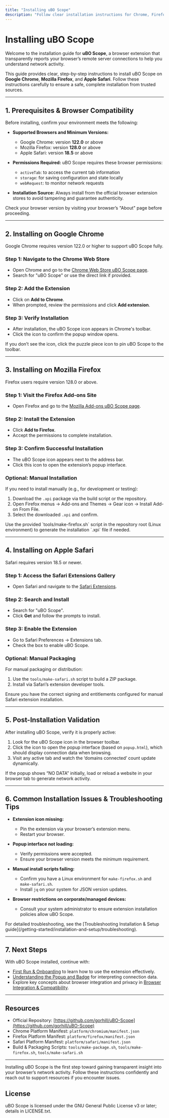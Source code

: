 ```yaml
---
title: "Installing uBO Scope"
description: "Follow clear installation instructions for Chrome, Firefox, and Safari, with direct links to official extension stores and relevant manual steps if necessary. Ensure a safe and complete installation from trusted sources."
---
```


# Installing uBO Scope

Welcome to the installation guide for **uBO Scope**, a browser extension that transparently reports your browser’s remote server connections to help you understand network activity.

This guide provides clear, step-by-step instructions to install uBO Scope on **Google Chrome**, **Mozilla Firefox**, and **Apple Safari**. Follow these instructions carefully to ensure a safe, complete installation from trusted sources.

---

## 1. Prerequisites & Browser Compatibility

Before installing, confirm your environment meets the following:

- **Supported Browsers and Minimum Versions:**
  - Google Chrome: version **122.0** or above
  - Mozilla Firefox: version **128.0** or above
  - Apple Safari: version **18.5** or above

- **Permissions Required:** uBO Scope requires these browser permissions:
  - `activeTab`: to access the current tab information
  - `storage`: for saving configuration and state locally
  - `webRequest`: to monitor network requests

- **Installation Source:** Always install from the official browser extension stores to avoid tampering and guarantee authenticity.

<Tip>
Check your browser version by visiting your browser’s "About" page before proceeding.
</Tip>

---

## 2. Installing on Google Chrome

Google Chrome requires version 122.0 or higher to support uBO Scope fully.

### Step 1: Navigate to the Chrome Web Store

- Open Chrome and go to the [Chrome Web Store uBO Scope page](https://chrome.google.com/webstore).
- Search for "uBO Scope" or use the direct link if provided.

### Step 2: Add the Extension

- Click on **Add to Chrome**.
- When prompted, review the permissions and click **Add extension**.

### Step 3: Verify Installation

- After installation, the uBO Scope icon appears in Chrome's toolbar.
- Click the icon to confirm the popup window opens.

<Tip>
If you don’t see the icon, click the puzzle piece icon to pin uBO Scope to the toolbar.
</Tip>

---

## 3. Installing on Mozilla Firefox

Firefox users require version 128.0 or above.

### Step 1: Visit the Firefox Add-ons Site

- Open Firefox and go to the [Mozilla Add-ons uBO Scope page](https://addons.mozilla.org).

### Step 2: Install the Extension

- Click **Add to Firefox**.
- Accept the permissions to complete installation.

### Step 3: Confirm Successful Installation

- The uBO Scope icon appears next to the address bar.
- Click this icon to open the extension’s popup interface.

### Optional: Manual Installation

If you need to install manually (e.g., for development or testing):

1. Download the `.xpi` package via the build script or the repository.
2. Open Firefox menus → Add-ons and Themes → Gear icon → Install Add-on From File.
3. Select the downloaded `.xpi` and confirm.

<Tip>
Use the provided `tools/make-firefox.sh` script in the repository root (Linux environment) to generate the installation `.xpi` file if needed.
</Tip>

---

## 4. Installing on Apple Safari

Safari requires version 18.5 or newer.

### Step 1: Access the Safari Extensions Gallery

- Open Safari and navigate to the [Safari Extensions](https://apps.apple.com).

### Step 2: Search and Install

- Search for "uBO Scope".
- Click **Get** and follow the prompts to install.

### Step 3: Enable the Extension

- Go to Safari Preferences → Extensions tab.
- Check the box to enable uBO Scope.

### Optional: Manual Packaging

For manual packaging or distribution:

1. Use the `tools/make-safari.sh` script to build a ZIP package.
2. Install via Safari’s extension developer tools.

<Tip>
Ensure you have the correct signing and entitlements configured for manual Safari extension installation.
</Tip>

---

## 5. Post-Installation Validation

After installing uBO Scope, verify it is properly active:

1. Look for the uBO Scope icon in the browser toolbar.
2. Click the icon to open the popup interface (based on `popup.html`), which should display connection data when browsing.
3. Visit any active tab and watch the ‘domains connected’ count update dynamically.

<Tip>
If the popup shows “NO DATA” initially, load or reload a website in your browser tab to generate network activity.
</Tip>

---

## 6. Common Installation Issues & Troubleshooting Tips

- **Extension icon missing:**
  - Pin the extension via your browser’s extension menu.
  - Restart your browser.

- **Popup interface not loading:**
  - Verify permissions were accepted.
  - Ensure your browser version meets the minimum requirement.

- **Manual install scripts failing:**
  - Confirm you have a Linux environment for `make-firefox.sh` and `make-safari.sh`.
  - Install `jq` on your system for JSON version updates.

- **Browser restrictions on corporate/managed devices:**
  - Consult your system administrator to ensure extension installation policies allow uBO Scope.
  
<Tip>
For detailed troubleshooting, see the [Troubleshooting Installation & Setup guide](/getting-started/installation-and-setup/troubleshooting).
</Tip>

---

## 7. Next Steps

With uBO Scope installed, continue with:

- [First Run & Onboarding](/getting-started/installation-and-setup/first-run) to learn how to use the extension effectively.
- [Understanding the Popup and Badge](/guides/getting-started-essentials/understanding-the-popup) for interpreting connection data.
- Explore key concepts about browser integration and privacy in [Browser Integration & Compatibility](/overview/core-concepts-architecture/browser-integration).

---

## Resources

- Official Repository: [https://github.com/gorhill/uBO-Scope](https://github.com/gorhill/uBO-Scope)
- Chrome Platform Manifest: `platform/chromium/manifest.json`
- Firefox Platform Manifest: `platform/firefox/manifest.json`
- Safari Platform Manifest: `platform/safari/manifest.json`
- Build & Packaging Scripts: `tools/make-package.sh`, `tools/make-firefox.sh`, `tools/make-safari.sh`

---

Installing uBO Scope is the first step toward gaining transparent insight into your browser’s network activity. Follow these instructions confidently and reach out to support resources if you encounter issues.

## License
uBO Scope is licensed under the GNU General Public License v3 or later; details in LICENSE.txt.
